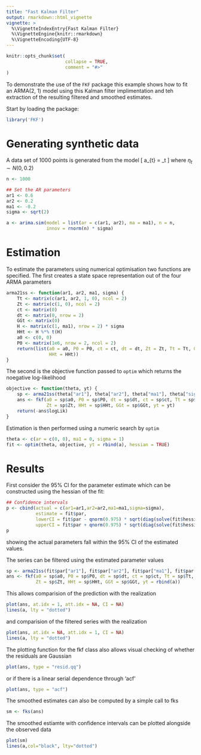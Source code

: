 ```yaml
---
title: "Fast Kalman Filter"
output: rmarkdown::html_vignette
vignette: >
  %\VignetteIndexEntry{Fast Kalman Filter}
  %\VignetteEngine{knitr::rmarkdown}
  %\VignetteEncoding{UTF-8}
---
```


```r
knitr::opts_chunk$set(
                      collapse = TRUE,
                      comment = "#>"
)
```

To demonstrate the use of the `FKF` package this example shows how to fit an
ARMA(2, 1) model using this Kalman filter implimentation and teh extraction of
the resulting filtered and smoothed estimates.

Start by loading the package:
```r
library('FKF')
```

# Generating synthetic data

A data set of 1000 points is generated from the model
\[
a_{t} = \frac{-0.2}{1 - 0.6z^{-1} - 0.2z^{-1}}\eta_t
\]
where $\eta_{t} \sim N\left(0,0.2\right)$

```r
n <- 1000

## Set the AR parameters
ar1 <- 0.6
ar2 <- 0.2
ma1 <- -0.2
sigma <- sqrt(2)

a <- arima.sim(model = list(ar = c(ar1, ar2), ma = ma1), n = n,
               innov = rnorm(n) * sigma)
```

# Estimation

To estimate the parameters using numerical optimisation two functions are
specified. The first creates a state space representation out of the four ARMA parameters

```r
arma21ss <- function(ar1, ar2, ma1, sigma) {
    Tt <- matrix(c(ar1, ar2, 1, 0), ncol = 2)
    Zt <- matrix(c(1, 0), ncol = 2)
    ct <- matrix(0)
    dt <- matrix(0, nrow = 2)
    GGt <- matrix(0)
    H <- matrix(c(1, ma1), nrow = 2) * sigma
    HHt <- H %*% t(H)
    a0 <- c(0, 0)
    P0 <- matrix(1e6, nrow = 2, ncol = 2)
    return(list(a0 = a0, P0 = P0, ct = ct, dt = dt, Zt = Zt, Tt = Tt, GGt = GGt,
                HHt = HHt))
}
```

The second is the objective function passed to `optim` which returns the
noegative log-likelihood

```r
objective <- function(theta, yt) {
    sp <- arma21ss(theta["ar1"], theta["ar2"], theta["ma1"], theta["sigma"])
    ans <- fkf(a0 = sp$a0, P0 = sp$P0, dt = sp$dt, ct = sp$ct, Tt = sp$Tt,
               Zt = sp$Zt, HHt = sp$HHt, GGt = sp$GGt, yt = yt)
    return(-ans$logLik)
}
```

Estimation is then performed using a numeric search by `optim`

```r
theta <- c(ar = c(0, 0), ma1 = 0, sigma = 1)
fit <- optim(theta, objective, yt = rbind(a), hessian = TRUE)
```

# Results

First consider the 95% CI for the parameter estimate which can be constructed
using the hessian of the fit:

```r
## Confidence intervals
p <- cbind(actual = c(ar1=ar1,ar2=ar2,ma1=ma1,sigma=sigma),
           estimate = fit$par,
           lowerCI = fit$par - qnorm(0.975) * sqrt(diag(solve(fit$hessian))),
           upperCI = fit$par + qnorm(0.975) * sqrt(diag(solve(fit$hessian))))
p
```

showing the actual parameters fall within the 95% CI of the estimated values.

The series can be filtered using the estimated parameter values
```r
sp <- arma21ss(fit$par["ar1"], fit$par["ar2"], fit$par["ma1"], fit$par["sigma"])
ans <- fkf(a0 = sp$a0, P0 = sp$P0, dt = sp$dt, ct = sp$ct, Tt = sp$Tt,
           Zt = sp$Zt, HHt = sp$HHt, GGt = sp$GGt, yt = rbind(a))
```

This allows comparision of the prediction with the realization
```r
plot(ans, at.idx = 1, att.idx = NA, CI = NA)
lines(a, lty = "dotted")
```
and comparision of the filtered series with the realization
```r
plot(ans, at.idx = NA, att.idx = 1, CI = NA)
lines(a, lty = "dotted")
```

The plotting function for the fkf class also allows visual checking of whether
the residuals are Gaussian
```r
plot(ans, type = "resid.qq")
```
or if there is a linear serial dependence through 'acf'
```r
plot(ans, type = "acf")
```

The smoothed estimates can also be computed by a simple call to fks
```r
sm <- fks(ans)
```

The smoothed estiamte with confidence intervals can be plotted alongside the
observed data
```r
plot(sm)
lines(a,col="black", lty="dotted")
```
